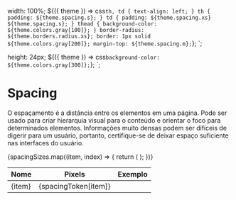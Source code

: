 
<Meta title="Tokens/Spacing" component={spacingToken} />

  width: 100%;
  ${({ theme }) =>
    css`
      th,
      td {
        text-align: left;
      }
      th {
        padding: ${theme.spacing.s};
      }
      td {
        padding: ${theme.spacing.xs} ${theme.spacing.s};
      }
      thead {
        background-color: ${theme.colors.gray[100]};
      }
      border-radius: ${theme.borders.radius.xs};
      border: 1px solid ${theme.colors.gray[200]};
      margin-top: ${theme.spacing.m};
    `};
`;

  height: 24px;
  ${({ theme }) => css`
    background-color: ${theme.colors.gray[300]};
  `};
`;

# Spacing

O espaçamento é a distância entre os elementos em uma página. Pode ser usado para criar hierarquia visual para o conteúdo e orientar o foco para determinados elementos. Informações muito densas podem ser difíceis de digerir para um usuário, portanto, certifique-se de deixar espaço suficiente nas interfaces do usuário.


<Story name="Spacing">
  <Table>
    <thead>
      <tr>
        <th>Nome</th>
        <th>Pixels</th>
        <th>Exemplo</th>
      </tr>
    </thead>
    <tbody>
      {spacingSizes.map((item, index) => {
        return (
          <tr key={`spacing-${index - 1}`}>
            <td>{item}</td>
            <td>{spacingToken[item]}</td>
            <td>
              <View style={{ width: spacingToken[item] }} />
            </td>
          </tr>
        );
      })}
    </tbody>
  </Table>
</Story>
